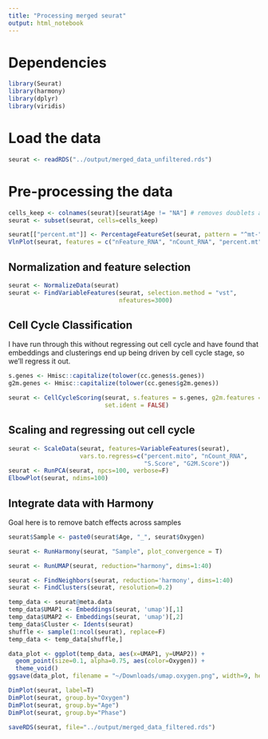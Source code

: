 ```yaml
---
title: "Processing merged seurat"
output: html_notebook
---
```


# Dependencies
```r
library(Seurat)
library(harmony)
library(dplyr)
library(viridis)
```

# Load the data

```r
seurat <- readRDS("../output/merged_data_unfiltered.rds")
```

# Pre-processing the data

```r
cells_keep <- colnames(seurat)[seurat$Age != "NA"] # removes doublets and negatives
seurat <- subset(seurat, cells=cells_keep)
```

```r
seurat[["percent.mt"]] <- PercentageFeatureSet(seurat, pattern = "^mt-")
VlnPlot(seurat, features = c("nFeature_RNA", "nCount_RNA", "percent.mt"), ncol = 3)
```

## Normalization and feature selection
```r
seurat <- NormalizeData(seurat)
seurat <- FindVariableFeatures(seurat, selection.method = "vst",
                               nfeatures=3000)
```

## Cell Cycle Classification
I have run through this without regressing out cell cycle and have found that embeddings and clusterings end up being driven by cell cycle stage, so we'll regress it out.

```r
s.genes <- Hmisc::capitalize(tolower(cc.genes$s.genes))
g2m.genes <- Hmisc::capitalize(tolower(cc.genes$g2m.genes))
```

```r
seurat <- CellCycleScoring(seurat, s.features = s.genes, g2m.features = g2m.genes, 
                           set.ident = FALSE)
```

## Scaling and regressing out cell cycle

```r
seurat <- ScaleData(seurat, features=VariableFeatures(seurat),
                    vars.to.regress=c("percent.mito", "nCount_RNA",
                                      "S.Score", "G2M.Score"))
seurat <- RunPCA(seurat, npcs=100, verbose=F)
ElbowPlot(seurat, ndims=100)
```

## Integrate data with Harmony
Goal here is to remove batch effects across samples

```r
seurat$Sample <- paste0(seurat$Age, "_", seurat$Oxygen)
```

```r
seurat <- RunHarmony(seurat, "Sample", plot_convergence = T)
```

```r
seurat <- RunUMAP(seurat, reduction="harmony", dims=1:40)
```

```r
seurat <- FindNeighbors(seurat, reduction='harmony', dims=1:40)
seurat <- FindClusters(seurat, resolution=0.2)
```


```r
temp_data <- seurat@meta.data
temp_data$UMAP1 <- Embeddings(seurat, 'umap')[,1]
temp_data$UMAP2 <- Embeddings(seurat, 'umap')[,2]
temp_data$Cluster <- Idents(seurat)
shuffle <- sample(1:ncol(seurat), replace=F)
temp_data <- temp_data[shuffle,]

data_plot <- ggplot(temp_data, aes(x=UMAP1, y=UMAP2)) +
  geom_point(size=0.1, alpha=0.75, aes(color=Oxygen)) +
  theme_void()
ggsave(data_plot, filename = "~/Downloads/umap.oxygen.png", width=9, height=6)
```


```r
DimPlot(seurat, label=T)
DimPlot(seurat, group.by="Oxygen")
DimPlot(seurat, group.by="Age")
DimPlot(seurat, group.by="Phase")
```

```r
saveRDS(seurat, file="../output/merged_data_filtered.rds")
```

